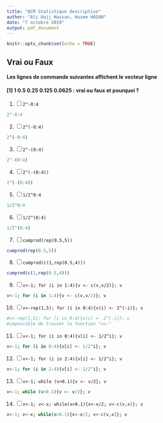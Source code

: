 ```yaml
---
title: "QCM Statistique descriptive"
author: "Ali Hajj Hassan, Hazem HASAN"
date: "7 octobre 2019"
output: pdf_document
---
```


```r
knitr::opts_chunk$set(echo = TRUE)
```





## Vrai ou Faux
#### Les lignes de commande suivantes affichent le vecteur ligne
#### [1] 1 0.5 0.25 0.125 0.0625 : vrai ou faux et pourquoi ?
1. [ ] `2^-0:4`
```r
2^-0:4
```

2. [ ] `2^(-0:4)`
```r
2^(-0:4)
```
3. [ ] `2^-(0:4)`
```r
2^-(0:4)
```
4. [ ] `2^(-(0:4))`
```r
2^(-(0:4))
```
5. [ ] `1/2^0:4`
```r
1/2^0:4
```
6. [ ] `1/2^(0:4)`
```r
1/2^(0:4)
```
7. [ ] `cumprod(rep(0.5,5))`
```r
cumprod(rep(0.5,5))
```
8. [ ] `cumprod(c(1,rep(0.5,4)))`
```r
cumprod(c(1,rep(0.5,4)))
```
9. [ ] `v<-1; for (i in 1:4){v <- c(v,v/2)}; v`
```r
v<-1; for (i in 1:4){v <- c(v,v/2)}; v
```
10. [ ] `v<-rep(1,5); for (i in 0:4){v(i) <- 2^(-i)}; v`
```r
#v<-rep(1,5); for (i in 0:4){v(i) <- 2^(-i)}; v
#impossible de trouver la fonction "v<-"
```
11. [ ]  `v<-1; for (i in 0:4){v[i] <- 1/2^i}; v`
```r
v<-1; for (i in 0:4){v[i] <- 1/2^i}; v
```
12. [ ] `v<-1; for (i in 2:4){v[i] <- 1/2^i}; v`
```r
v<-1; for (i in 2:4){v[i] <- 1/2^i}; v
```
13. [ ] `v<-1; while (v>0.1){v <- v/2}; v`
```r
v<-1; while (v>0.1){v <- v/2}; v
```
14. [ ] `x<-1; v<-x; while(x>0.1){x<-x/2; v<-c(v,x)}; v`
```r
x<-1; v<-x; while(x>0.1){x<-x/2; v<-c(v,x)}; v
```
